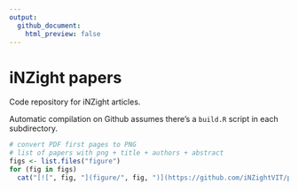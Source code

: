 ```yaml
---
output:
  github_document:
    html_preview: false
---
```


# iNZight papers

Code repository for iNZight articles.

Automatic compilation on Github assumes there's a `build.R` script in each subdirectory.

```r
# convert PDF first pages to PNG
# list of papers with png + title + authors + abstract
figs <- list.files("figure")
for (fig in figs)
  cat("[![", fig, "](figure/", fig, ")](https://github.com/iNZightVIT/papers/raw/main/", tools::file_path_sans_ext(fig), "/index.pdf)\n", sep = "")
```
